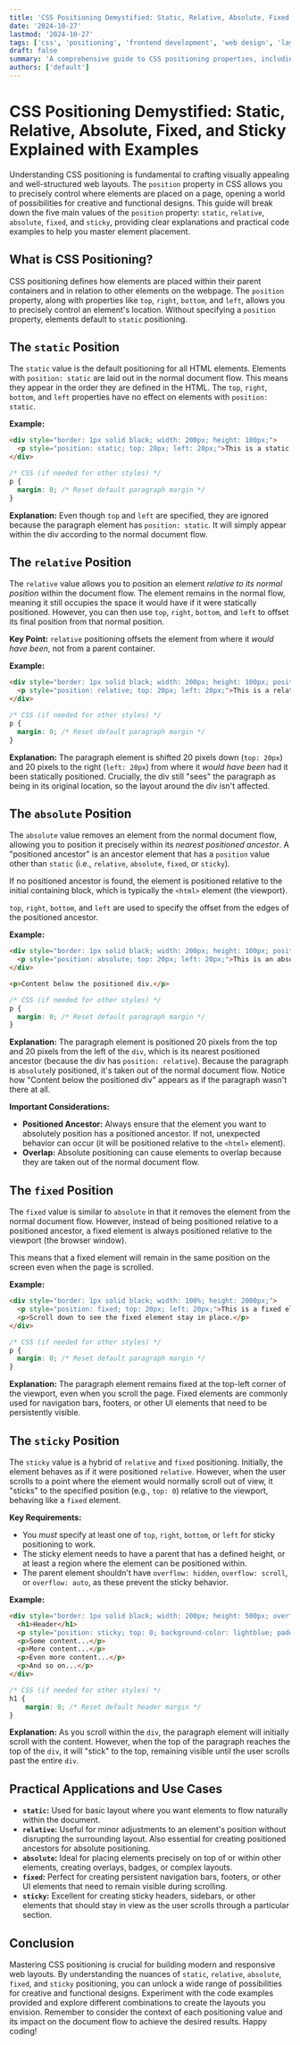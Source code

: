 ```yaml
---
title: 'CSS Positioning Demystified: Static, Relative, Absolute, Fixed, and Sticky Explained with Examples'
date: '2024-10-27'
lastmod: '2024-10-27'
tags: ['css', 'positioning', 'frontend development', 'web design', 'layout', 'html', 'responsive design']
draft: false
summary: 'A comprehensive guide to CSS positioning properties, including static, relative, absolute, fixed, and sticky. Learn how to control element placement on a webpage with clear explanations and practical code examples.'
authors: ['default']
---
```


# CSS Positioning Demystified: Static, Relative, Absolute, Fixed, and Sticky Explained with Examples

Understanding CSS positioning is fundamental to crafting visually appealing and well-structured web layouts. The `position` property in CSS allows you to precisely control where elements are placed on a page, opening a world of possibilities for creative and functional designs. This guide will break down the five main values of the `position` property: `static`, `relative`, `absolute`, `fixed`, and `sticky`, providing clear explanations and practical code examples to help you master element placement.

## What is CSS Positioning?

CSS positioning defines how elements are placed within their parent containers and in relation to other elements on the webpage. The `position` property, along with properties like `top`, `right`, `bottom`, and `left`, allows you to precisely control an element's location. Without specifying a `position` property, elements default to `static` positioning.

## The `static` Position

The `static` value is the default positioning for all HTML elements. Elements with `position: static` are laid out in the normal document flow. This means they appear in the order they are defined in the HTML.  The `top`, `right`, `bottom`, and `left` properties have no effect on elements with `position: static`.

**Example:**

```html
<div style="border: 1px solid black; width: 200px; height: 100px;">
  <p style="position: static; top: 20px; left: 20px;">This is a static element.</p>
</div>
```

```css
/* CSS (if needed for other styles) */
p {
  margin: 0; /* Reset default paragraph margin */
}
```

**Explanation:** Even though `top` and `left` are specified, they are ignored because the paragraph element has `position: static`. It will simply appear within the div according to the normal document flow.

## The `relative` Position

The `relative` value allows you to position an element *relative to its normal position* within the document flow.  The element remains in the normal flow, meaning it still occupies the space it would have if it were statically positioned.  However, you can then use `top`, `right`, `bottom`, and `left` to offset its final position from that normal position.

**Key Point:**  `relative` positioning offsets the element from where it *would have been*, not from a parent container.

**Example:**

```html
<div style="border: 1px solid black; width: 200px; height: 100px; position: relative;">
  <p style="position: relative; top: 20px; left: 20px;">This is a relative element.</p>
</div>
```

```css
/* CSS (if needed for other styles) */
p {
  margin: 0; /* Reset default paragraph margin */
}
```

**Explanation:**  The paragraph element is shifted 20 pixels down (`top: 20px`) and 20 pixels to the right (`left: 20px`) from where it *would have been* had it been statically positioned. Crucially, the div still "sees" the paragraph as being in its original location, so the layout around the div isn't affected.

## The `absolute` Position

The `absolute` value removes an element from the normal document flow, allowing you to position it precisely within its *nearest positioned ancestor*.  A "positioned ancestor" is an ancestor element that has a `position` value other than `static` (i.e., `relative`, `absolute`, `fixed`, or `sticky`).

If no positioned ancestor is found, the element is positioned relative to the initial containing block, which is typically the `<html>` element (the viewport).

`top`, `right`, `bottom`, and `left` are used to specify the offset from the edges of the positioned ancestor.

**Example:**

```html
<div style="border: 1px solid black; width: 200px; height: 100px; position: relative;">
  <p style="position: absolute; top: 20px; left: 20px;">This is an absolute element.</p>
</div>

<p>Content below the positioned div.</p>
```

```css
/* CSS (if needed for other styles) */
p {
  margin: 0; /* Reset default paragraph margin */
}
```

**Explanation:** The paragraph element is positioned 20 pixels from the top and 20 pixels from the left of the `div`, which is its nearest positioned ancestor (because the div has `position: relative`). Because the paragraph is `absolute`ly positioned, it's taken out of the normal document flow.  Notice how "Content below the positioned div" appears as if the paragraph wasn't there at all.

**Important Considerations:**

*   **Positioned Ancestor:**  Always ensure that the element you want to absolutely position has a positioned ancestor. If not, unexpected behavior can occur (it will be positioned relative to the `<html>` element).
*   **Overlap:**  Absolute positioning can cause elements to overlap because they are taken out of the normal document flow.

## The `fixed` Position

The `fixed` value is similar to `absolute` in that it removes the element from the normal document flow.  However, instead of being positioned relative to a positioned ancestor, a fixed element is always positioned relative to the viewport (the browser window).

This means that a fixed element will remain in the same position on the screen even when the page is scrolled.

**Example:**

```html
<div style="border: 1px solid black; width: 100%; height: 2000px;">
  <p style="position: fixed; top: 20px; left: 20px;">This is a fixed element.</p>
  <p>Scroll down to see the fixed element stay in place.</p>
</div>
```

```css
/* CSS (if needed for other styles) */
p {
  margin: 0; /* Reset default paragraph margin */
}
```

**Explanation:** The paragraph element remains fixed at the top-left corner of the viewport, even when you scroll the page.  Fixed elements are commonly used for navigation bars, footers, or other UI elements that need to be persistently visible.

## The `sticky` Position

The `sticky` value is a hybrid of `relative` and `fixed` positioning.  Initially, the element behaves as if it were positioned `relative`.  However, when the user scrolls to a point where the element would normally scroll out of view, it "sticks" to the specified position (e.g., `top: 0`) relative to the viewport, behaving like a `fixed` element.

**Key Requirements:**

*   You *must* specify at least one of `top`, `right`, `bottom`, or `left` for sticky positioning to work.
*   The sticky element needs to have a parent that has a defined height, or at least a region where the element can be positioned within.
*   The parent element shouldn't have `overflow: hidden`, `overflow: scroll`, or `overflow: auto`, as these prevent the sticky behavior.

**Example:**

```html
<div style="border: 1px solid black; width: 200px; height: 500px; overflow: auto;">
  <h1>Header</h1>
  <p style="position: sticky; top: 0; background-color: lightblue; padding: 10px; margin: 0;">This is a sticky element.</p>
  <p>Some content...</p>
  <p>More content...</p>
  <p>Even more content...</p>
  <p>And so on...</p>
</div>
```

```css
/* CSS (if needed for other styles) */
h1 {
    margin: 0; /* Reset default header margin */
}
```

**Explanation:** As you scroll within the `div`, the paragraph element will initially scroll with the content.  However, when the top of the paragraph reaches the top of the `div`, it will "stick" to the top, remaining visible until the user scrolls past the entire `div`.

## Practical Applications and Use Cases

*   **`static`:**  Used for basic layout where you want elements to flow naturally within the document.
*   **`relative`:**  Useful for minor adjustments to an element's position without disrupting the surrounding layout.  Also essential for creating positioned ancestors for absolute positioning.
*   **`absolute`:**  Ideal for placing elements precisely on top of or within other elements, creating overlays, badges, or complex layouts.
*   **`fixed`:**  Perfect for creating persistent navigation bars, footers, or other UI elements that need to remain visible during scrolling.
*   **`sticky`:**  Excellent for creating sticky headers, sidebars, or other elements that should stay in view as the user scrolls through a particular section.

## Conclusion

Mastering CSS positioning is crucial for building modern and responsive web layouts. By understanding the nuances of `static`, `relative`, `absolute`, `fixed`, and `sticky` positioning, you can unlock a wide range of possibilities for creative and functional designs. Experiment with the code examples provided and explore different combinations to create the layouts you envision. Remember to consider the context of each positioning value and its impact on the document flow to achieve the desired results. Happy coding!